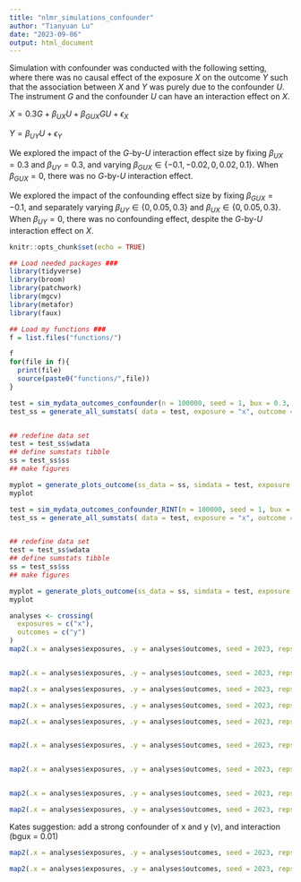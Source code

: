```yaml
---
title: "nlmr_simulations_confounder"
author: "Tianyuan Lu"
date: "2023-09-06"
output: html_document
---
```


Simulation with confounder was conducted with the following setting, where there was no causal effect of the exposure $X$ on the outcome $Y$ such that the association between $X$ and $Y$ was purely due to the confounder $U$. The instrument $G$ and the confounder $U$ can have an interaction effect on $X$.

$X=0.3G+\beta_{UX}U+\beta_{GUX}GU+\epsilon_X$

$Y=\beta_{UY}U+\epsilon_Y$

We explored the impact of the $G$-by-$U$ interaction effect size by fixing $\beta_{UX}=0.3$ and $\beta_{UY}=0.3$, and varying $\beta_{GUX}\in\{-0.1,-0.02,0,0.02,0.1\}$. When $\beta_{GUX}=0$, there was no $G$-by-$U$ interaction effect.

We explored the impact of the confounding effect size by fixing $\beta_{GUX}=-0.1$, and separately varying $\beta_{UY}\in\{0,0.05,0.3\}$ and $\beta_{UX}\in\{0,0.05,0.3\}$. When $\beta_{UY}=0$, there was no confounding effect, despite the $G$-by-$U$ interaction effect on $X$.

```r
knitr::opts_chunk$set(echo = TRUE)

## Load needed packages ###
library(tidyverse)
library(broom)
library(patchwork)
library(mgcv)
library(metafor)
library(faux)

## Load my functions ###
f = list.files("functions/")

f
for(file in f){
  print(file)
  source(paste0("functions/",file))
}

```

```r
test = sim_mydata_outcomes_confounder(n = 100000, seed = 1, bux = 0.3, buy = 0.3, bgux = -0.1)
test_ss = generate_all_sumstats( data = test, exposure = "x", outcome = "y")


## redefine data set
test = test_ss$wdata
## define sumstats tibble
ss = test_ss$ss
## make figures

myplot = generate_plots_outcome(ss_data = ss, simdata = test, exposure = "x", outcome = "y", distribution_type = "beta")
myplot
```

```r
test = sim_mydata_outcomes_confounder_RINT(n = 100000, seed = 1, bux = 0.3, buy = 0.3, bgux = -0.1)
test_ss = generate_all_sumstats( data = test, exposure = "x", outcome = "y")


## redefine data set
test = test_ss$wdata
## define sumstats tibble
ss = test_ss$ss
## make figures

myplot = generate_plots_outcome(ss_data = ss, simdata = test, exposure = "x", outcome = "y", distribution_type = "beta")
myplot
```

```r
analyses <- crossing(
  exposures = c("x"),
  outcomes = c("y")
)
map2(.x = analyses$exposures, .y = analyses$outcomes, seed = 2023, reps = 100, bux = 0.3, buy = 0.3, bgux = -0.1, .f = generate_outcome_plots_linear_replicates_confounder)


map2(.x = analyses$exposures, .y = analyses$outcomes, seed = 2023, reps = 100, bux = 0.3, buy = 0.3, bgux = -0.02, .f = generate_outcome_plots_linear_replicates_confounder)

map2(.x = analyses$exposures, .y = analyses$outcomes, seed = 2023, reps = 100, bux = 0.3, buy = 0.3, bgux = 0, .f = generate_outcome_plots_linear_replicates_confounder)

map2(.x = analyses$exposures, .y = analyses$outcomes, seed = 2023, reps = 100, bux = 0.3, buy = 0.3, bgux = 0.02, .f = generate_outcome_plots_linear_replicates_confounder)

map2(.x = analyses$exposures, .y = analyses$outcomes, seed = 2023, reps = 100, bux = 0.3, buy = 0.3, bgux = 0.1, .f = generate_outcome_plots_linear_replicates_confounder)


map2(.x = analyses$exposures, .y = analyses$outcomes, seed = 2023, reps = 100, bux = 0.3, buy = 0.05, bgux = -0.1, .f = generate_outcome_plots_linear_replicates_confounder)


map2(.x = analyses$exposures, .y = analyses$outcomes, seed = 2023, reps = 100, bux = 0.3, buy = 0, bgux = -0.1, .f = generate_outcome_plots_linear_replicates_confounder)


map2(.x = analyses$exposures, .y = analyses$outcomes, seed = 2023, reps = 100, bux = 0.05, buy = 0.3, bgux = -0.1, .f = generate_outcome_plots_linear_replicates_confounder)

map2(.x = analyses$exposures, .y = analyses$outcomes, seed = 2023, reps = 100, bux = 0, buy = 0.3, bgux = -0.1, .f = generate_outcome_plots_linear_replicates_confounder)

```

Kates suggestion: add a strong confounder of x and y (v), and interaction (bgux = 0.01)

```r
map2(.x = analyses$exposures, .y = analyses$outcomes, seed = 2023, reps = 100, bux = 0.3, buy = 0, bgux = -0.1, bv= -1,.f = generate_outcome_plots_linear_replicates_confounder)
```


```r

map2(.x = analyses$exposures, .y = analyses$outcomes, seed = 2023, reps = 10, bux = 0.3, buy = 0, bgux = -0.1, bv= -1,.f = generate_outcome_plots_linear_replicates_selection)
```

